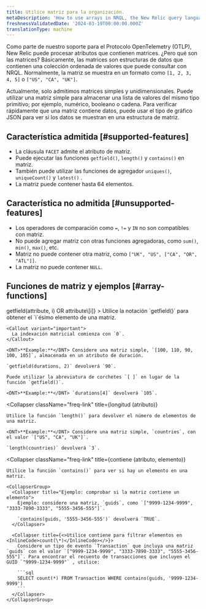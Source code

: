 ```yaml
---
title: Utilice matriz para la organización.
metaDescription: 'How to use arrays in NRQL, the New Relic query language'
freshnessValidatedDate: '2024-03-19T00:00:00.000Z'
translationType: machine
---
```


Como parte de nuestro soporte para el Protocolo OpenTelemetry (OTLP), New Relic puede procesar atributos que contienen matrices. ¿Pero qué son las matrices? Básicamente, las matrices son estructuras de datos que contienen una colección ordenada de valores que puede consultar con NRQL. Normalmente, la matriz se muestra en un formato como `[1, 2, 3, 4, 5]` o `["US", "CA", "UK"]`.

Actualmente, solo admitimos matrices simples y unidimensionales. Puede utilizar una matriz simple para almacenar una lista de valores del mismo tipo primitivo; por ejemplo, numérico, booleano o cadena. Para verificar rápidamente que una matriz contiene datos, puede usar el tipo de gráfico JSON para ver si los datos se muestran en una estructura de matriz.

## Característica admitida [#supported-features]

* La cláusula `FACET` admite el atributo de matriz.
* Puede ejecutar las funciones `getfield()`, `length()` y `contains()` en matriz.
* También puede utilizar las funciones de agregador `uniques()`, `uniqueCount()` y `latest()` .
* La matriz puede contener hasta 64 elementos.

## Característica no admitida [#unsupported-features]

* Los operadores de comparación como `=`, `!=` y `IN` no son compatibles con matriz.
* No puede agregar matriz con otras funciones agregadoras, como `sum()`, `min()`, `max()`, etc.
* Matriz no puede contener otra matriz, como `["UK", "US", ["CA", "OR", "ATL"]]`.
* La matriz no puede contener `NULL`.

## Funciones de matriz y ejemplos [#array-functions]

<CollapserGroup>
  <Collapser
    className="freq-link"
    title={<InlineCode>getfield(attribute, i) OR attribute\[i]</InlineCode>}
  >
    Utilice la notación `getfield()` para obtener el `i`ésimo elemento de una matriz.

    <Callout variant="important">
      La indexación matricial comienza con `0`.
    </Callout>

    <DNT>**Example:**</DNT> Considere una matriz simple, `[100, 110, 90, 100, 105]`, almacenada en un atributo de duración.

    `getfield(durations, 2)` devolverá `90`.

    Puede utilizar la abreviatura de corchetes `[ ]` en lugar de la función `getfield()`.

    <DNT>**Example:**</DNT> `durations[4]` devolverá `105`.
  </Collapser>

  <Collapser
    className="freq-link"
    title={<InlineCode>longitud (atributo)</InlineCode>}
  >
    Utilice la función `length()` para devolver el número de elementos de una matriz.

    <DNT>**Example:**</DNT> Considere una matriz simple, `countries`, con el valor `["US", "CA", "UK"]`.

    `length(countries)` devolverá `3`.
  </Collapser>

  <Collapser
    className="freq-link"
    title={<InlineCode>contiene (atributo, elemento)</InlineCode>}
  >
    Utilice la función `contains()` para ver si hay un elemento en una matriz.

    <CollapserGroup>
      <Collapser title="Ejemplo: comprobar si la matriz contiene un elemento">
        Ejemplo: considere una matriz, `guids`, como `["9999-1234-9999", "3333-7890-3333", "5555-3456-555"]`.

        `contains(guids, '5555-3456-555')` devolverá `TRUE`.
      </Collapser>

      <Collapser title={<>Utilice contiene para filtrar elementos en <InlineCode>count(\*)</InlineCode></>}>
        Considere un tipo de evento `Transaction` que incluya una matriz `guids` con el valor `["9999-1234-9999", "3333-7890-3333", "5555-3456-555"]`. Para encontrar el recuento de transacciones que incluyen el GUID `"9999-1234-9999"` , utilice:

        ```sql
        SELECT count(*) FROM Transaction WHERE contains(guids, '9999-1234-9999')
        ```
      </Collapser>
    </CollapserGroup>
  </Collapser>
</CollapserGroup>
